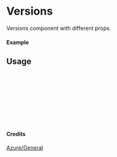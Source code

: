
<Meta of={Versions} title="Azure/General/Versions" />

# Versions

Versions component with different props.

#### Example

<Canvas of={Versions.Primary} />

## Usage

```ts
import { Versions } from "yadl-ui";

const Example = () => {
  return (
      <Versions />
  );
};

export default Example;
```

#### Credits
[Azure/General](https://learn.microsoft.com/en-us/azure/architecture/icons/)
